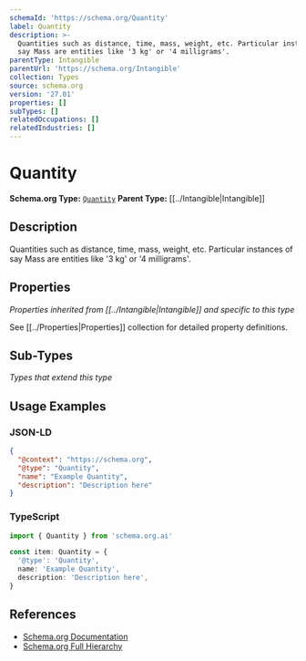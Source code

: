 ```yaml
---
schemaId: 'https://schema.org/Quantity'
label: Quantity
description: >-
  Quantities such as distance, time, mass, weight, etc. Particular instances of
  say Mass are entities like '3 kg' or '4 milligrams'.
parentType: Intangible
parentUrl: 'https://schema.org/Intangible'
collection: Types
source: schema.org
version: '27.01'
properties: []
subTypes: []
relatedOccupations: []
relatedIndustries: []
---
```

# Quantity

**Schema.org Type:** [`Quantity`](https://schema.org/Quantity)
**Parent Type:** [[../Intangible|Intangible]]

## Description

Quantities such as distance, time, mass, weight, etc. Particular instances of say Mass are entities like '3 kg' or '4 milligrams'.

## Properties

*Properties inherited from [[../Intangible|Intangible]] and specific to this type*

See [[../Properties|Properties]] collection for detailed property definitions.

## Sub-Types

*Types that extend this type*

## Usage Examples

### JSON-LD

```json
{
  "@context": "https://schema.org",
  "@type": "Quantity",
  "name": "Example Quantity",
  "description": "Description here"
}
```

### TypeScript

```typescript
import { Quantity } from 'schema.org.ai'

const item: Quantity = {
  '@type': 'Quantity',
  name: 'Example Quantity',
  description: 'Description here',
}
```

## References

- [Schema.org Documentation](https://schema.org/Quantity)
- [Schema.org Full Hierarchy](https://schema.org/docs/full.html)
